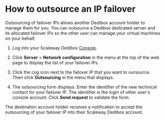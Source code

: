 # How to outsource an IP failover

Outsourcing of failover IPs allows another Dedibox account holder to manage them for you. You can outsource a Dedibox dedicated server and its allocated failover IPs so the other user can manage your virtual machines on your behalf.

1. Log into your Scaleway Dedibox [Console](https://console.online.net).

2. Click **Server** > **Network configuration** in the menu at the top of the web page to display the list of your failover IPs.

3. Click the cog icon next to the failover IP that you want to oursource. Then click **Outsourcing** in the menu that displays.

<Lightbox
  src="scaleway-dedibox-console-ip-failover-outsourcing.png"
  width="800"
  alt=""
/>

4. The outsourcing form displays. Enter the identifier of the new technical contact for your failover IP. The identifier is the login of other user's console account. Click **Send request** to validate the form.

The destination account holder receives a notification to accept the outsourcing of your failover IP into their Scaleway Dedibox account.
